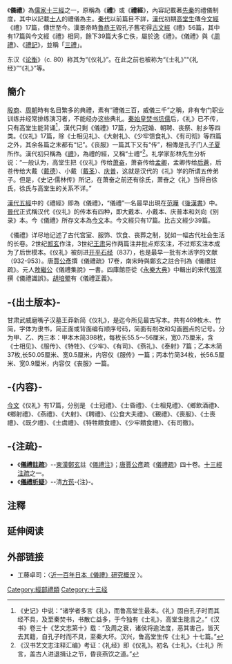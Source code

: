 {{Not|周禮|禮記}}
{{Otheruses|other=香港大學首任校長|儀禮 (香港大學校長)}}
{{Infobox 古籍
|image =
|图像说明=
|全名 = 《'''儀禮'''》
|原名 =
|別名 =《'''士禮'''》
|撰者 = 作者已不可考
|託名作者 =
|編集者 =
|輯錄者 =
|文字 = [[中文|中文]]
|成書年代 = [[秦始皇|秦始皇]]以前
|亡佚年代 =
|偽託年代 =
|注解者 =
|篇數 =十七篇
|原書篇數 =
|今本篇數 =
|卷數 =
|原書卷數 =
|今本卷數=
|章回 =
|最初著錄 =
|版本 =
|分類 = 
|题材=內容記載著[[先秦|先秦]]的各種禮儀，其中以記載[[士大夫|士大夫]]的禮儀為主。
<!-- 未知參數 |注疏=[[漢代|漢代]][[鄭玄|鄭玄]]作注。<br/>[[唐代|唐代]][[賈公彥|賈公彥]]作疏。 -->
}}
《'''儀禮'''》為[[儒家|儒家]][[十三經|十三經]]之一，原稱為《'''禮'''》或《'''禮經'''》，內容記載著[[先秦|先秦]]的禮儀制度，其中以記載[[士大夫#先秦之士|士人]]的禮儀為主。[[秦代|秦代]]以前篇目不詳，[[漢代|漢代]]初期[[高堂生|高堂生]]傳[[今文經|今文經]]《禮》17篇，傳世至今。漢景帝時[[劉餘|魯恭王]]毀孔子舊宅得[[古文經|古文經]]《禮》56篇，其中有17篇與今文經《禮》相同，餘下39篇大多亡佚，屬於逸《禮》。《儀禮》與《[[周禮|周禮]]》、《[[禮記|禮記]]》，並稱「[[三禮|三禮]]」。

东汉《[[论衡|论衡]]》（c. 80）称其为“《仪礼》”。在此之前也被称为“《士礼》”“《礼经》”“《礼》”等。

==簡介==
[[殷商|殷商]]、[[周朝|周朝]]時有名目繁多的典禮，素有“禮儀三百，威儀三千”之稱，非有专门职业训练并经常排练演习者，不能经办这些典礼。[[秦始皇|秦始皇]][[焚书坑儒|焚书坑儒]]后，《礼》已不传，只有高堂生能背诵<ref>《史记》中说：“诸学者多言《礼》，而鲁高堂生最本。《礼》固自孔子时而其经不具，及至秦焚书，书散亡益多，于今独有《士礼》，高堂生能言之。”《汉书》卷三十《艺文志第十》载：“及周之衰，诸侯将逾法度，恶其害己，皆灭去其籍，自孔子时而不具，至秦大坏。汉兴，鲁高堂生传《士礼》十七篇。”</ref>，漢代只剩《儀禮》17篇，分为冠婚、朝聘、丧祭、射乡等四类。《仪礼》17篇，除《士相见礼》、《大射礼》、《少牢馈食礼》、《有司彻》等四篇之外，其余各篇之末都有“记”。《丧服》一篇其下又有“传”，相傳是孔子门人[[子夏|子夏]]所作。漢代初只稱為《[[禮|禮]]》，為禮的經，又稱“士禮”<ref>《汉书艺文志注释汇编》考证：《礼经》即《仪礼》。初名《士礼》。《士礼》所言，盖古人进退揖让之节，昏丧燕饮之道。”</ref>。礼学家彭林先生分析说：“一般认为，高堂生把《仪礼》传给[[萧奋|萧奋]]，萧奋传给[[孟卿|孟卿]]，孟卿传给[[后蒼|后蒼]]，后苍传给大戴（[[戴德|戴德]]）、小戴（[[戴圣|戴圣]]）、[[庆普|庆普]]，这就是汉代的《礼》学的所谓五传弟子。但是，《史记·儒林传》所记，在萧奋之前还有徐氏，萧奋之《礼》当得自徐氏，徐氏与高堂生的关系不详。”

[[漢代|漢代]][[五經|五經]]中的《禮經》即為《儀禮》，“儀禮”一名最早出現在[[范曄|范曄]]《[[後漢書|後漢書]]》中。[[晉代|晉代]]正式稱汉代《仪礼》的传本有四种，即大戴本、小戴本、庆普本和刘向《别录》本。今《儀禮》所存文本為[[今文|今文]]本。今文經只有17篇。比古文經少39篇。

《儀禮》详尽地记述了古代宫室、服饰、饮食、丧葬之制，犹如一幅古代社会生活的长卷。2世纪[[郑玄|郑玄]]作注，3世纪[[王肃_(三国)|王肃]]另作两篇注并批点郑玄注，不过郑玄注本成为了后世模本。《仪礼》被刻进[[开平石经|开平石经]]（837），也是最早一批有木活字的文献（932-953）。唐[[賈公彥|賈公彥]]撰《儀禮疏》17卷，南宋時與鄭玄之註合刊為《儀禮註疏》。元人[[敖繼公|敖繼公]]《儀禮集說》一書。四庫館臣從《[[永樂大典|永樂大典]]》中輯出的宋代[[張淳|張淳]]撰《儀禮識誤》。[[胡培翚|胡培翚]]有《儀禮正義》。

== -{出土版本}- ==

甘肃武威磨嘴子汉墓王莽新简《仪礼》，是迄今所见最古写本。共有469枚木、竹简，字体为隶书，简正面或背面编有顺序号码，简面有削改和勾画圈点的记号。分为甲、乙、丙三本：甲本木简398枚，每枚长55.5～56厘米，宽0.75厘米，含《士相见》、《服传》、《特牲》、《少牢》、《有司》、《燕礼》、《泰射》7篇；乙本木简37枚,长50.05厘米、宽0.5厘米，内容仅《服传》一篇；丙本竹简34枚，长56.5厘米、宽0.9厘米，内容仅《丧服》一篇。

== -{内容}- ==
[[今文|今文]]《仪礼》有17篇，分别是
《士冠禮》、《士昏禮》、《士相見禮》、《鄉飲酒禮》、《鄉射禮》、《燕禮》、《大射》、《聘禮》、《公食大夫禮》、《覲禮》、《喪服》、《士喪禮》、《既夕禮》、《士虞禮》、《特牲饋食禮》、《少牢饋食禮》、《有司徹》。

== -{注疏}- ==
*《'''[[儀禮註疏|儀禮註疏]]'''》--[[東漢|東漢]][[鄭玄|鄭玄]]註《[[儀禮注|儀禮注]]》；[[唐|唐]][[賈公彥|賈公彥]]疏《[[儀禮疏|儀禮疏]]》四十卷。[[十三經注疏|十三經注疏]]之一。
*《'''[[儀禮析疑|儀禮析疑]]'''》--清[[方苞|方苞]]-{注}-。

== 注釋 ==
{{reflist}}

== 延伸阅读 ==
{{Wikisource further reading}}

== 外部链接 ==
*工藤卓司：〈[http://www.litphil.sinica.edu.tw/home/publish/PDF/newsletter/91/91-133-181.pdf 近一百年日本《儀禮》研究概況] {{Wayback|url=http://www.litphil.sinica.edu.tw/home/publish/PDF/newsletter/91/91-133-181.pdf |date=20141101174702 }}〉。
{{十三经}}


{{Authority control}}
[[Category:經部禮類|Category:經部禮類]]
[[Category:十三经|Category:十三经]]